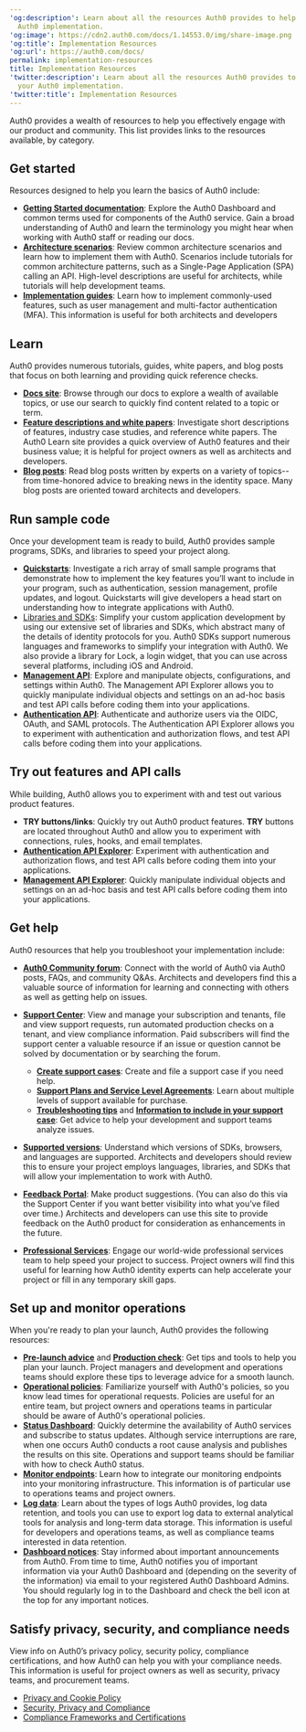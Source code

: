 ---
'og:description': Learn about all the resources Auth0 provides to help you with your
  Auth0 implementation.
'og:image': https://cdn2.auth0.com/docs/1.14553.0/img/share-image.png
'og:title': Implementation Resources
'og:url': https://auth0.com/docs/
permalink: implementation-resources
title: Implementation Resources
'twitter:description': Learn about all the resources Auth0 provides to help you with
  your Auth0 implementation.
'twitter:title': Implementation Resources
---
Auth0 provides a wealth of resources to help you effectively engage with our product and community. This list provides links to the resources available, by category.

## Get started

Resources designed to help you learn the basics of Auth0 include:

* [**Getting Started documentation**](/docs/get-started): Explore the <Tooltip tip="Auth0 Dashboard: Auth0's main product to configure your services." cta="View Glossary" href="/docs/glossary?term=Auth0+Dashboard">Auth0 Dashboard</Tooltip> and common terms used for components of the Auth0 service. Gain a broad understanding of Auth0 and learn the terminology you might hear when working with Auth0 staff or reading our docs.
* [**Architecture scenarios**](/docs/get-started/architecture-scenarios): Review common architecture scenarios and learn how to implement them with Auth0. Scenarios include tutorials for common architecture patterns, such as a Single-Page Application (SPA) calling an API. High-level descriptions are useful for architects, while tutorials will help development teams.
* [**Implementation guides**](/docs/): Learn how to implement commonly-used features, such as user management and <Tooltip tip="Multi-factor authentication (MFA): User authentication process that uses a factor in addition to username and password such as a code via SMS." cta="View Glossary" href="/docs/glossary?term=multi-factor+authentication">multi-factor authentication</Tooltip> (MFA). This information is useful for both architects and developers

## Learn

Auth0 provides numerous tutorials, guides, white papers, and blog posts that focus on both learning and providing quick reference checks.

* [**Docs site**](/docs/): Browse through our docs to explore a wealth of available topics, or use our search to quickly find content related to a topic or term.
* [**Feature descriptions and white papers**](https://auth0.com/learn/): Investigate short descriptions of features, industry case studies, and reference white papers. The Auth0 Learn site provides a quick overview of Auth0 features and their business value; it is helpful for project owners as well as architects and developers.
* [**Blog posts**](https://auth0.com/blog/): Read blog posts written by experts on a variety of topics--from time-honored advice to breaking news in the identity space. Many blog posts are oriented toward architects and developers.

## Run sample code

Once your development team is ready to build, Auth0 provides sample programs, SDKs, and libraries to speed your project along.

* [**Quickstarts**](/docs/quickstarts): Investigate a rich array of small sample programs that demonstrate how to implement the key features you’ll want to include in your program, such as authentication, session management, profile updates, and logout. Quickstarts will give developers a head start on understanding how to integrate applications with Auth0.
* [Libraries and SDKs](/docs/libraries): Simplify your custom application development by using our extensive set of libraries and SDKs, which abstract many of the details of identity protocols for you. Auth0 SDKs support numerous languages and frameworks to simplify your integration with Auth0. We also provide a library for Lock, a login widget, that you can use across several platforms, including iOS and Android.
* [**Management API**](https://auth0.com/docs/api/management/v2): Explore and manipulate objects, configurations, and settings within Auth0. The <Tooltip tip="Management API: A product to allow customers to perform administrative tasks." cta="View Glossary" href="/docs/glossary?term=Management+API">Management API</Tooltip> Explorer allows you to quickly manipulate individual objects and settings on an ad-hoc basis and test API calls before coding them into your applications.
* [**Authentication API**](https://auth0.com/docs/api/authentication): Authenticate and authorize users via the OIDC, <Tooltip tip="OAuth 2.0: Authorization framework that defines authorization protocols and workflows." cta="View Glossary" href="/docs/glossary?term=OAuth">OAuth</Tooltip>, and <Tooltip tip="OAuth 2.0: Authorization framework that defines authorization protocols and workflows." cta="View Glossary" href="/docs/glossary?term=SAML">SAML</Tooltip> protocols. The Authentication API Explorer allows you to experiment with authentication and <Tooltip tip="Authorization Flow: Authorization grant (or workflow) specified in the OAuth 2.0 framework." cta="View Glossary" href="/docs/glossary?term=authorization+flows">authorization flows</Tooltip>, and test API calls before coding them into your applications.

## Try out features and API calls

While building, Auth0 allows you to experiment with and test out various product features.

* **TRY buttons/links**: Quickly try out Auth0 product features. **TRY** buttons are located throughout Auth0 and allow you to experiment with connections, rules, hooks, and email templates.
* [**Authentication API Explorer**](https://auth0.com/docs/api/authentication#introduction): Experiment with authentication and authorization flows, and test API calls before coding them into your applications.
* [**Management API Explorer**](https://auth0.com/docs/api/management/v2): Quickly manipulate individual objects and settings on an ad-hoc basis and test API calls before coding them into your applications.

## Get help

Auth0 resources that help you troubleshoot your implementation include:

* [**Auth0 Community forum**](https://community.auth0.com/): Connect with the world of Auth0 via Auth0 posts, FAQs, and community Q&As. Architects and developers find this a valuable source of information for learning and connecting with others as well as getting help on issues.
* [**Support Center**](https://support.auth0.com/): View and manage your subscription and tenants, file and view support requests, run automated production checks on a tenant, and view compliance information. Paid subscribers will find the support center a valuable resource if an issue or question cannot be solved by documentation or by searching the forum.

  + [**Create support cases**](/docs/troubleshoot/customer-support/open-and-manage-support-tickets): Create and file a support case if you need help.
  + [**Support Plans and Service Level Agreements**](/docs/troubleshoot/customer-support#defect-responses): Learn about multiple levels of support available for purchase.
  + [**Troubleshooting tips**](/docs/deploy-monitor/deploy-private-cloud/private-cloud-on-aws#what-to-check-before-logging-an-issue) and [**Information to include in your support case**](/docs/deploy-monitor/deploy-private-cloud/private-cloud-on-aws#information-to-provide-when-logging-an-issue): Get advice to help your development and support teams analyze issues.
* [**Supported versions**](/docs/troubleshoot/customer-support/product-support-matrix): Understand which versions of SDKs, browsers, and languages are supported. Architects and developers should review this to ensure your project employs languages, libraries, and SDKs that will allow your implementation to work with Auth0.
* [**Feedback Portal**](https://auth0.com/feedback): Make product suggestions. (You can also do this via the Support Center if you want better visibility into what you’ve filed over time.) Architects and developers can use this site to provide feedback on the Auth0 product for consideration as enhancements in the future.
* [**Professional Services**](/docs/get-started/professional-services): Engage our world-wide professional services team to help speed your project to success. Project owners will find this useful for learning how Auth0 identity experts can help accelerate your project or fill in any temporary skill gaps.

## Set up and monitor operations

When you're ready to plan your launch, Auth0 provides the following resources:

* [**Pre-launch advice**](/docs/deploy-monitor/pre-deployment-checks) and [**Production check**](/docs/deploy-monitor/pre-deployment-checks/how-to-run-production-checks): Get tips and tools to help you plan your launch. Project managers and development and operations teams should explore these tips to leverage advice for a smooth launch.
* [**Operational policies**](/docs/troubleshoot/customer-support/operational-policies): Familiarize yourself with Auth0's policies, so you know lead times for operational requests. Policies are useful for an entire team, but project owners and operations teams in particular should be aware of Auth0's operational policies.
* [**Status Dashboard**](https://status.auth0.com/): Quickly determine the availability of Auth0 services and subscribe to status updates. Although service interruptions are rare, when one occurs Auth0 conducts a root cause analysis and publishes the results on this site. Operations and support teams should be familiar with how to check Auth0 status.
* [**Monitor endpoints**](/docs/deploy-monitor): Learn how to integrate our monitoring endpoints into your monitoring infrastructure. This information is of particular use to operations teams and project owners.
* [**Log data**](/docs/deploy-monitor/logs): Learn about the types of logs Auth0 provides, log data retention, and tools you can use to export log data to external analytical tools for analysis and long-term data storage. This information is useful for developers and operations teams, as well as compliance teams interested in data retention.
* [**Dashboard notices**](/docs/get-started/architecture-scenarios/business-to-consumer/operations#notifications): Stay informed about important announcements from Auth0. From time to time, Auth0 notifies you of important information via your Auth0 Dashboard and (depending on the severity of the information) via email to your registered Auth0 Dashboard Admins. You should regularly log in to the Dashboard and check the bell icon at the top for any important notices.

## Satisfy privacy, security, and compliance needs

View info on Auth0’s privacy policy, security policy, compliance certifications, and how Auth0 can help you with your compliance needs. This information is useful for project owners as well as security, privacy teams, and procurement teams.

* [Privacy and Cookie Policy](https://auth0.com/privacy)
* [Security, Privacy and Compliance](https://auth0.com/security/)
* [Compliance Frameworks and Certifications](/docs/secure/data-privacy-and-compliance)